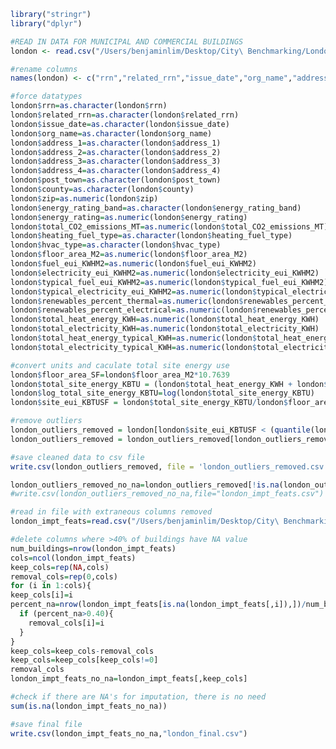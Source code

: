 ```r
library("stringr")
library("dplyr")

#READ IN DATA FOR MUNICIPAL AND COMMERCIAL BUILDINGS
london <- read.csv("/Users/benjaminlim/Desktop/City\ Benchmarking/London/london_2010.csv")

#rename columns
names(london) <- c("rrn","related_rrn","issue_date","org_name","address_1","address_2","address_3","address_4","post_town","county","zip","energy_rating_band","energy_rating","total_CO2_emissions_MT","heating_fuel_type","hvac_type","floor_area_M2","fuel_eui_KWHM2","electricity_eui_KWHM2","typical_fuel_eui_KWHM2","typical_electricity_eui_KWHM2","renewables_percent_thermal","renewables_percent_electrical","total_heat_energy_KWH","total_electricity_KWH","total_heat_energy_typical_KWH","total_electricity_typical_KWH")

#force datatypes
london$rrn=as.character(london$rrn)
london$related_rrn=as.character(london$related_rrn)
london$issue_date=as.character(london$issue_date)
london$org_name=as.character(london$org_name)
london$address_1=as.character(london$address_1)
london$address_2=as.character(london$address_2)
london$address_3=as.character(london$address_3)
london$address_4=as.character(london$address_4)
london$post_town=as.character(london$post_town)
london$county=as.character(london$county)
london$zip=as.numeric(london$zip)
london$energy_rating_band=as.character(london$energy_rating_band)
london$energy_rating=as.numeric(london$energy_rating)
london$total_CO2_emissions_MT=as.numeric(london$total_CO2_emissions_MT)
london$heating_fuel_type=as.character(london$heating_fuel_type)
london$hvac_type=as.character(london$hvac_type)
london$floor_area_M2=as.numeric(london$floor_area_M2)
london$fuel_eui_KWHM2=as.numeric(london$fuel_eui_KWHM2)
london$electricity_eui_KWHM2=as.numeric(london$electricity_eui_KWHM2)
london$typical_fuel_eui_KWHM2=as.numeric(london$typical_fuel_eui_KWHM2)
london$typical_electricity_eui_KWHM2=as.numeric(london$typical_electricity_eui_KWHM2)
london$renewables_percent_thermal=as.numeric(london$renewables_percent_thermal)
london$renewables_percent_electrical=as.numeric(london$renewables_percent_electrical)
london$total_heat_energy_KWH=as.numeric(london$total_heat_energy_KWH)
london$total_electricity_KWH=as.numeric(london$total_electricity_KWH)
london$total_heat_energy_typical_KWH=as.numeric(london$total_heat_energy_typical_KWH)
london$total_electricity_typical_KWH=as.numeric(london$total_electricity_typical_KWH)

#convert units and caculate total site energy use
london$floor_area_SF=london$floor_area_M2*10.7639
london$total_site_energy_KBTU = (london$total_heat_energy_KWH + london$total_electricity_KWH)*3.41214
london$log_total_site_energy_KBTU=log(london$total_site_energy_KBTU)
london$site_eui_KBTUSF = london$total_site_energy_KBTU/london$floor_area_SF

#remove outliers
london_outliers_removed = london[london$site_eui_KBTUSF < (quantile(london$site_eui_KBTUSF, 0.75,na.rm=TRUE) + 4*IQR(london$site_eui_KBTUSF,na.rm=TRUE)),]
london_outliers_removed = london_outliers_removed[london_outliers_removed$site_eui_KBTUSF > 1 ,]

#save cleaned data to csv file
write.csv(london_outliers_removed, file = 'london_outliers_removed.csv')
```

```r
london_outliers_removed_no_na=london_outliers_removed[!is.na(london_outliers_removed$site_eui_KBTUSF),]
#write.csv(london_outliers_removed_no_na,file="london_impt_feats.csv")
```

```r
#read in file with extraneous columns removed
london_impt_feats=read.csv("/Users/benjaminlim/Desktop/City\ Benchmarking/London/london_impt_feats.csv")

#delete columns where >40% of buildings have NA value
num_buildings=nrow(london_impt_feats)
cols=ncol(london_impt_feats)
keep_cols=rep(NA,cols)
removal_cols=rep(0,cols)
for (i in 1:cols){
keep_cols[i]=i
percent_na=nrow(london_impt_feats[is.na(london_impt_feats[,i]),])/num_buildings
  if (percent_na>0.40){
    removal_cols[i]=i
  }
}
keep_cols=keep_cols-removal_cols
keep_cols=keep_cols[keep_cols!=0]
removal_cols
london_impt_feats_no_na=london_impt_feats[,keep_cols]

#check if there are NA's for imputation, there is no need
sum(is.na(london_impt_feats_no_na))

#save final file
write.csv(london_impt_feats_no_na,"london_final.csv")
```





